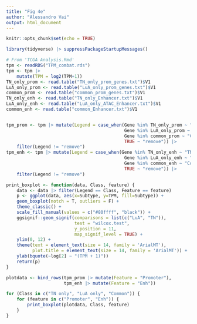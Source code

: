 ```yaml
---
title: "Fig 4e"
author: "Alessandro Vai"
output: html_document
---
```


```r
knitr::opts_chunk$set(echo = TRUE)
```

```r
library(tidyverse) |> suppressPackageStartupMessages()
```

```r
# From 'TCGA Analysis.Rmd'
tpm <- readRDS("TPM_combat.rds")
tpm <- tpm |> 
    mutate(TPM = log2(TPM+1))
TN_only_prom <- read.table("TN_only_prom_genes.txt")$V1
LuA_only_prom <- read.table("LuA_only_prom_genes.txt")$V1
common_prom <- read.table("common_prom_genes.txt")$V1
TN_only_enh <- read.table("TN_only_Enhancer.txt")$V1
LuA_only_enh <- read.table("LuA_only_ATAC_Enhancer.txt")$V1
common_enh <- read.table("common_Enhancer.txt")$V1


tpm_prom <- tpm |> mutate(Legend = case_when(Gene %in% TN_only_prom ~ "TN only",
                                             Gene %in% LuA_only_prom ~ "LuA only",
                                             Gene %in% common_prom ~ "Common",
                                             TRUE ~ "remove")) |> 
    filter(Legend != "remove")
tpm_enh <- tpm |> mutate(Legend = case_when(Gene %in% TN_only_enh ~ "TN only",
                                             Gene %in% LuA_only_enh ~ "LuA only",
                                             Gene %in% common_enh ~ "Common",
                                             TRUE ~ "remove")) |> 
    filter(Legend != "remove")
```

```r
print_boxplot <- function(data, Class, feature) {
    data <- data |> filter(Legend == Class, Feature == feature)
    p <- ggplot(data, aes(x=Subtype, y=TPM, fill=Subtype)) +
    geom_boxplot(notch = T, outliers = F) +
    theme_classic() +
    scale_fill_manual(values = c("#80ffff", "black")) +
    ggsignif::geom_signif(comparisons = list(c("LuA", "TN")),
                          test = "wilcox.test",
                          y_position = 11,
                          map_signif_level = TRUE) +
    ylim(0, 12) +
    theme(text = element_text(size = 14, family = 'ArialMT'),
          plot.title = element_text(size = 14, family = 'ArialMT')) +
    ylab(bquote(~log[2] ~ "(TPM + 1)"))
    return(p)
}

plotdata <- bind_rows(tpm_prom |> mutate(Feature = "Promoter"),
                      tpm_enh |> mutate(Feature = "Enh"))

for (Class in c("TN only", "LuA only", "Common")) {
    for (feature in c("Promoter", "Enh")) {
        print_boxplot(plotdata, Class, feature)
    }
}
```


